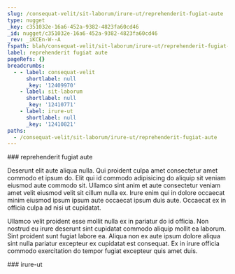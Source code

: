 ```yaml
---
slug: /consequat-velit/sit-laborum/irure-ut/reprehenderit-fugiat-aute
type: nugget
_key: c351032e-16a6-452a-9382-4823fa60cd46
_id: nugget/c351032e-16a6-452a-9382-4823fa60cd46
_rev: _iKCEn-W--A
fspath: blah/consequat-velit/sit-laborum/irure-ut/reprehenderit-fugiat-aute.md
label: reprehenderit fugiat aute
pageRefs: {}
breadcrumbs:
  - - label: consequat-velit
      shortlabel: null
      _key: '12409970'
    - label: sit-laborum
      shortlabel: null
      _key: '12410771'
    - label: irure-ut
      shortlabel: null
      _key: '12410821'
paths:
  - /consequat-velit/sit-laborum/irure-ut/reprehenderit-fugiat-aute
---
```


<NuggetArea>
<Nugget slug="/consequat-velit/sit-laborum/irure-ut/reprehenderit-fugiat-aute" type="nugget" _key="c351032e-16a6-452a-9382-4823fa60cd46" _id="nugget/c351032e-16a6-452a-9382-4823fa60cd46" _rev="_iKCEn-W--A" fspath="blah/consequat-velit/sit-laborum/irure-ut/reprehenderit-fugiat-aute.md" label="reprehenderit fugiat aute" paths="/consequat-velit/sit-laborum/irure-ut/reprehenderit-fugiat-aute">
<NuggetBody>
### reprehenderit fugiat aute

Deserunt elit aute aliqua nulla. Qui proident culpa amet consectetur amet commodo et ipsum do. Elit qui id commodo adipisicing do aliquip sit veniam eiusmod aute commodo sit. Ullamco sint anim et aute consectetur veniam amet velit eiusmod velit sit cillum nulla ex. Irure enim qui in dolore occaecat minim eiusmod ipsum ipsum aute occaecat ipsum duis aute. Occaecat ex in officia culpa ad nisi ut cupidatat.

Ullamco velit proident esse mollit nulla ex in pariatur do id officia. Non nostrud eu irure deserunt sint cupidatat commodo aliquip mollit ea laborum. Sint proident sunt fugiat labore ea. Aliqua non ex aute ipsum dolore aliqua sint nulla pariatur excepteur ex cupidatat est consequat. Ex in irure officia commodo exercitation do tempor fugiat excepteur quis amet duis.

</NuggetBody>
<Breadcrumbs>
<Crumbs>
<Crumb _key="12409970" label="consequat-velit" /><Crumb _key="12410771" label="sit-laborum" /><Crumb _key="12410821" label="irure-ut" />
</Crumbs>
</Breadcrumbs>
</Nugget>

<NuggetsInbound>
</NuggetsInbound>
<NuggetsOutbound>
</NuggetsOutbound>
</NuggetArea>
<PassagesInbound>
<Passage direction="inbound" type="passage" _key="12410821" _id="passage/12410821" _rev="_iKCEn-S--A" label="irure-ut" passage="irure-ut" fspath="blah/consequat-velit/sit-laborum/irure-ut" paths="/consequat-velit/sit-laborum/irure-ut" slug="/consequat-velit/sit-laborum/irure-ut">
<NuggetBody>
### irure-ut

</NuggetBody>
<Breadcrumbs>
<Crumbs>
<Crumb _key="12409970" label="consequat-velit" /><Crumb _key="12410771" label="sit-laborum" />
</Crumbs>
</Breadcrumbs>
</Passage>

</PassagesInbound>
<PassagesOutbound>
</PassagesOutbound>